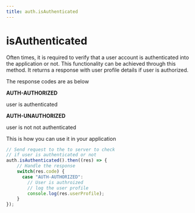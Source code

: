 ```yaml
---
title: auth.isAuthenticated
---
```


# isAuthenticated

Often times, it is required to verify that a user account is authenticated into the application or not. This functionality can be achieved through this method. It returns a response with user profile details if user is authorized.

The response codes are as below

**AUTH-AUTHORIZED**

user is authenticated

**AUTH-UNAUTHORIZED**

user is not not authenticated

This is how you can use it in your application

```js
// Send request to the to server to check
// if user is authenticated or not
auth.isAuthenticated().then((res) => {
    // Handle the response
    switch(res.code) {
      case "AUTH-AUTHORIZED": 
        // User is authroized
        // log the user profile
        console.log(res.userProfile);
    }
});
```

